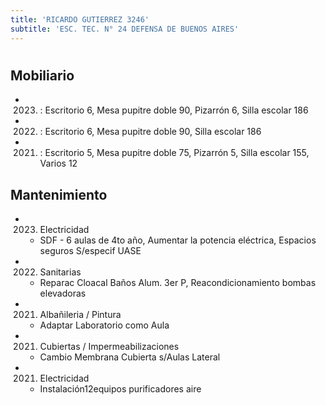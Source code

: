 ```yaml
---
title: 'RICARDO GUTIERREZ 3246'
subtitle: 'ESC. TEC. N° 24 DEFENSA DE BUENOS AIRES'
---
```


#


## Mobiliario

*  (2023) : Escritorio 6, Mesa pupitre doble 90, Pizarrón 6, Silla escolar 186 

*  (2022) : Escritorio 6, Mesa pupitre doble 90, Silla escolar 186 

*  (2021) : Escritorio 5, Mesa pupitre doble 75, Pizarrón 5, Silla escolar 155, Varios 12 





## Mantenimiento

*  (2023) Electricidad 
    + SDF - 6 aulas de 4to año, Aumentar la potencia eléctrica, Espacios seguros S/especif UASE

*  (2022) Sanitarias 
    + Reparac Cloacal Baños Alum. 3er P, Reacondicionamiento  bombas elevadoras

*  (2021) Albañileria / Pintura 
    + Adaptar Laboratorio como Aula

*  (2021) Cubiertas / Impermeabilizaciones 
    + Cambio Membrana Cubierta s/Aulas Lateral

*  (2021) Electricidad 
    + Instalación12equipos purificadores aire



